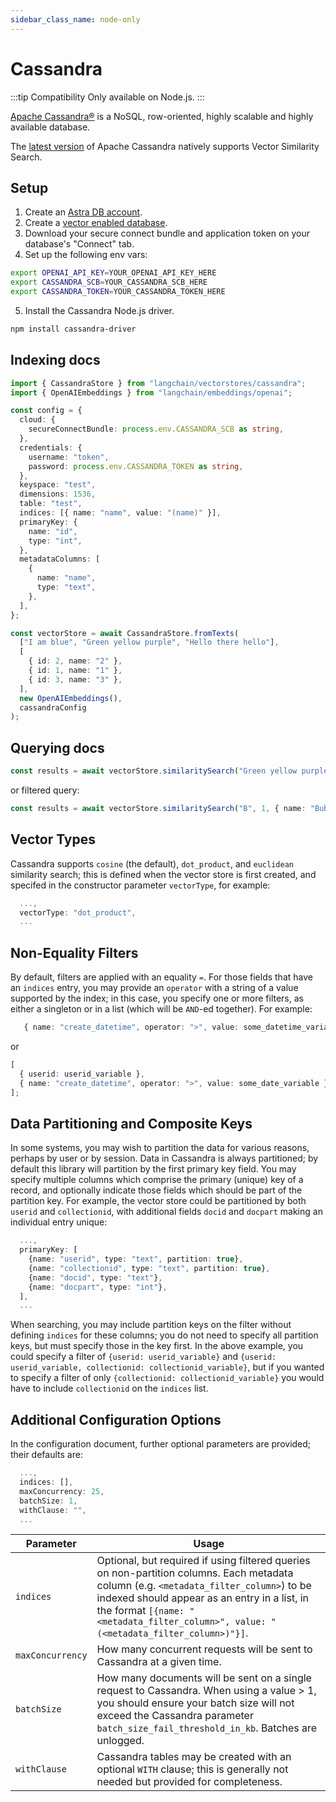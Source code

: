 ```yaml
---
sidebar_class_name: node-only
---
```


# Cassandra

:::tip Compatibility
Only available on Node.js.
:::

[Apache Cassandra®](https://cassandra.apache.org/_/index.html) is a NoSQL, row-oriented, highly scalable and highly available database.

The [latest version](<https://cwiki.apache.org/confluence/display/CASSANDRA/CEP-30%3A+Approximate+Nearest+Neighbor(ANN)+Vector+Search+via+Storage-Attached+Indexes>) of Apache Cassandra natively supports Vector Similarity Search.

## Setup

1. Create an [Astra DB account](https://astra.datastax.com/register).
2. Create a [vector enabled database](https://astra.datastax.com/createDatabase).
3. Download your secure connect bundle and application token on your database's "Connect" tab.
4. Set up the following env vars:

```bash
export OPENAI_API_KEY=YOUR_OPENAI_API_KEY_HERE
export CASSANDRA_SCB=YOUR_CASSANDRA_SCB_HERE
export CASSANDRA_TOKEN=YOUR_CASSANDRA_TOKEN_HERE
```

5. Install the Cassandra Node.js driver.

```bash npm2yarn
npm install cassandra-driver
```

## Indexing docs

```typescript
import { CassandraStore } from "langchain/vectorstores/cassandra";
import { OpenAIEmbeddings } from "langchain/embeddings/openai";

const config = {
  cloud: {
    secureConnectBundle: process.env.CASSANDRA_SCB as string,
  },
  credentials: {
    username: "token",
    password: process.env.CASSANDRA_TOKEN as string,
  },
  keyspace: "test",
  dimensions: 1536,
  table: "test",
  indices: [{ name: "name", value: "(name)" }],
  primaryKey: {
    name: "id",
    type: "int",
  },
  metadataColumns: [
    {
      name: "name",
      type: "text",
    },
  ],
};

const vectorStore = await CassandraStore.fromTexts(
  ["I am blue", "Green yellow purple", "Hello there hello"],
  [
    { id: 2, name: "2" },
    { id: 1, name: "1" },
    { id: 3, name: "3" },
  ],
  new OpenAIEmbeddings(),
  cassandraConfig
);
```

## Querying docs

```typescript
const results = await vectorStore.similaritySearch("Green yellow purple", 1);
```

or filtered query:

```typescript
const results = await vectorStore.similaritySearch("B", 1, { name: "Bubba" });
```

## Vector Types

Cassandra supports `cosine` (the default), `dot_product`, and `euclidean` similarity search; this is defined when the
vector store is first created, and specifed in the constructor parameter `vectorType`, for example:

```typescript
  ...,
  vectorType: "dot_product",
  ...
```

## Non-Equality Filters

By default, filters are applied with an equality `=`. For those fields that have an `indices` entry, you may
provide an `operator` with a string of a value supported by the index; in this case, you specify one or
more filters, as either a singleton or in a list (which will be `AND`-ed together). For example:

```typescript
   { name: "create_datetime", operator: ">", value: some_datetime_variable }
```

or

```typescript
[
  { userid: userid_variable },
  { name: "create_datetime", operator: ">", value: some_date_variable },
];
```

## Data Partitioning and Composite Keys

In some systems, you may wish to partition the data for various reasons, perhaps by user or by session. Data in Cassandra
is always partitioned; by default this library will partition by the first primary key field. You may specify multiple
columns which comprise the primary (unique) key of a record, and optionally indicate those fields which should be
part of the partition key. For example, the vector store could be partitioned by both `userid` and `collectionid`, with
additional fields `docid` and `docpart` making an individual entry unique:

```typescript
  ...,
  primaryKey: [
    {name: "userid", type: "text", partition: true},
    {name: "collectionid", type: "text", partition: true},
    {name: "docid", type: "text"},
    {name: "docpart", type: "int"},
  ],
  ...
```

When searching, you may include partition keys on the filter without defining `indices` for these columns; you do
not need to specify all partition keys, but must specify those in the key first. In the above example, you could
specify a filter of `{userid: userid_variable}` and `{userid: userid_variable, collectionid: collectionid_variable}`,
but if you wanted to specify a filter of only `{collectionid: collectionid_variable}` you would have to include
`collectionid` on the `indices` list.

## Additional Configuration Options

In the configuration document, further optional parameters are provided; their defaults are:

```typescript
  ...,
  indices: [],
  maxConcurrency: 25,
  batchSize: 1,
  withClause: "",
  ...
```

| Parameter        | Usage                                                                                                                                                                                                                                                                           |
| ---------------- | ------------------------------------------------------------------------------------------------------------------------------------------------------------------------------------------------------------------------------------------------------------------------------- |
| `indices`        | Optional, but required if using filtered queries on non-partition columns. Each metadata column (e.g. `<metadata_filter_column>`) to be indexed should appear as an entry in a list, in the format `[{name: "<metadata_filter_column>", value: "(<metadata_filter_column>)"}]`. |
| `maxConcurrency` | How many concurrent requests will be sent to Cassandra at a given time.                                                                                                                                                                                                         |
| `batchSize`      | How many documents will be sent on a single request to Cassandra. When using a value > 1, you should ensure your batch size will not exceed the Cassandra parameter `batch_size_fail_threshold_in_kb`. Batches are unlogged.                                                    |
| `withClause`     | Cassandra tables may be created with an optional `WITH` clause; this is generally not needed but provided for completeness.                                                                                                                                                     |
